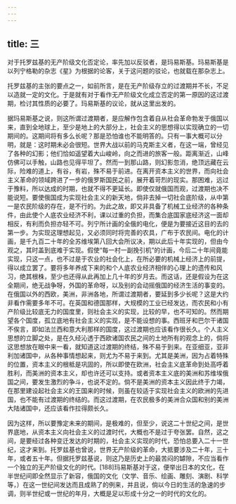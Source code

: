 ```yaml
---
---
---
```

title: 三
---



对于托罗兹基的无产阶级文化否定论，率先加以反驳者，是玛易斯基。玛易斯基是以列宁格勒的杂志《星》为根据的论客，关于这问题的驳论，也就载在那杂志上。

托罗兹基的主张的要点之一，如前所言，是在无产阶级存立的过渡期并不长，不足以造就一定的文化。于是就有对于看作无产阶级文化成立否定的第一原因的这过渡期，检讨其性质的必要了。玛易斯基的议论，就从这里出发的。

据玛易斯基之说，则这所谓过渡期者，是应解作包含着自从社会革命勃发于俄国以来，直到全地球上，至少是地上的大部分上，社会主义的思想得以实现确立的一切期间的。这期间将有多么长呢？那是恐怕谁也不能明答的。只有一事大概可以分明，就是：这时期未必会很短。世界大战以前的马克斯主义者，在这一端，曾经见了各种的幻影；他们恰如遥望着大山峻岭，向之而进的旅客一般。距离渐近，山峰仿佛可以手触，山路也见得平坦了。然而一到那山路，则幻影忽消，绝顶远藏在云际，险难的道上，有谷，有岩，殊不易于前进。在离开资本主义的世界，而向社会主义革命的领域跨进了一步的俄罗斯国民之前，展开着苛烈的现实。那困难，远过于豫料，所以达成的时期，也就不得不更延长。即使仅就俄国而观，过渡期也决不能说短。要使俄国成为实现社会主义的新天地，倘非去掉一切社会底阶级，从中第一是农民阶级的存在，是不行的。为此之故，即又非具备了机械工业经济的各种条件，由此使个人底农业经济不利，课以过重的负担，而集合底国家底经济这一面却相反，有利而负担亦轻不可。列宁所计画的全俄的电化，便是为要接近这目的去的第一步。为实现这理想起见，又必须同时将完善的农具，广布于农民间。电化的计画，是千九百二十年的全苏维埃第八回大会所议决，期以此后十年实现的，但由今观之，其时盖到底难于实现。假使“每一村一副挽引机”的计画，今后二十年间竟能实现，只这一点，也不过是于农业的社会化上，在所必要的机械上经济上的前提，得以成立罢了。要将多年养成下来的和个人底农业经济相伴的心理上的遗传和风习，绝其根株，至少也还得从此再加上几十年的岁月去。而这话，还是假设为在这全期间，绝无战争呀，外国的革命呀，以及别的会动摇俄国的经济生活的事变的。在俄国以外的西欧，美洲，非洲各地，所谓过渡期者，要延到多少长呢？这是大约非看作需要多年不可。在英国和德国那样，大规模的工业已经发达，而农民和小有产阶级比较底无力的国度里，则社会主义的实现，比较的早，也不可知的。然而期望各个国度，孤立底地有社会主义的实现，是不能设想的事。西班牙和巴尔干诸国不俟言，即如法兰西和意大利那样的国度，这过渡期也应该看作很长久。个人主义思想的立脚之处，是在久经沁透于西欧诸国农民之间的土地所有的观念上的，倘将这思想放在眼中来一看，就知道这过渡期的终结，殊不易于到来。在亚细亚，亚非利加诸国中，从各种事情想起来，则尤为不易于来到。尤其是美洲，因为占着特殊的位置，资本主义的根柢是巩固的，所以即使在欧洲，社会主义底革命到处高呼着胜利，而美洲的资本主义，却也许还可以支持。或者资本主义底的美洲和苏维埃俄国之间，要发生激烈的争斗，也说不定的。倘不是美洲的资本主义因此终于力竭，在那里建设起社会主义的王国来的时候，则虽在较适于实现社会主义的欧洲的先进国，也不能有过渡期的终结的。而这过渡期，在农民极多的美洲合众国和别的美洲大陆诸国中，还应该看作拉得颇长久。

因为这样，所以要豫定未来的期间，是极难的，但至少，说这二十世纪之间，是世界底地，从资本主义向社会主义的过渡时代，大概也不是过于夸张罢。自然，这之间，是要经过各种变迁发达的时期的，社会主义实现的时代，恐怕总要入二十一世纪，这才来到。托罗兹基也曾说，世界无产阶级的革命，大抵要涉及二十年，三十年，或者五十年。但据托罗兹基说，则这乃是历史上的最苦闷的罅隙，不应当看作一个独立的无产阶级文化的时代。[188]玛易斯基对于这，便举出日本的文化，在半世纪间即全然显示了新容，俄国的文化（文学、音乐、绘画、雕刻、演剧、科学等，）在这一世纪间发达而且成熟了的例来，并且说，倘以今日的生活的急速的步调，则半世纪或一世纪的年月，大概是足以形成十分之一的时代的文化的。